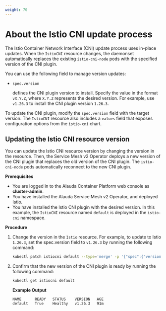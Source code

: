 ```yaml
---
weight: 70
---
```


# About the Istio CNI update process

The Istio Container Network Interface (CNI) update process uses in-place updates. When the `IstioCNI` resource changes, the daemonset automatically replaces the existing `istio-cni-node` pods with the specified version of the CNI plugin.

You can use the following field to manage version updates:

- `spec.version`

  defines the CNI plugin version to install. Specify the value in the format `vX.Y.Z`, where `X.Y.Z` represents the desired version. For example, use `v1.26.3` to install the CNI plugin version `1.26.3`.

To update the CNI plugin, modify the `spec.version` field with the target version. The `IstioCNI` resource also includes a `values` field that exposes configuration options from the `istio-cni` chart.

## Updating the Istio CNI resource version

You can update the Istio CNI resource version by changing the version in the resource. Then, the Service Mesh v2 Operator deploys a new version of the CNI plugin that replaces the old version of the CNI plugin. The `istio-cni-node` pods automatically reconnect to the new CNI plugin.

**Prerequisites**

- You are logged in to the Alauda Container Platform web console as **cluster-admin**.
- You have installed the Alauda Service Mesh v2 Operator, and deployed Istio.
- You have installed the Istio CNI plugin with the desired version. In this example, the `IstioCNI` resource named `default` is deployed in the `istio-cni` namespace.

**Procedure**

1. Change the version in the `Istio` resource. For example, to update to Istio `1.26.3`, set the spec.version field to `v1.26.3` by running the following command:

   ```bash
   kubectl patch istiocni default --type='merge' -p '{"spec":{"version":"v1.26.3"}}'
   ```

2. Confirm that the new version of the CNI plugin is ready by running the following command:

   ```bash
   kubectl get istiocni default
   ```

   **Example Output**

   ```
   NAME      READY   STATUS    VERSION   AGE
   default   True    Healthy   v1.26.3   91m
   ```
